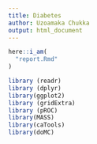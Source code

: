 ```yaml
---
title: Diabetes
author: Uzoamaka Chukka
output: html_document
---
```


```r
here::i_am(
  "report.Rmd"
)
```

```r
library (readr)
library (dplyr)
library(ggplot2)
library (gridExtra)
library (pROC)
library(MASS)
library(caTools)
library(doMC)
```